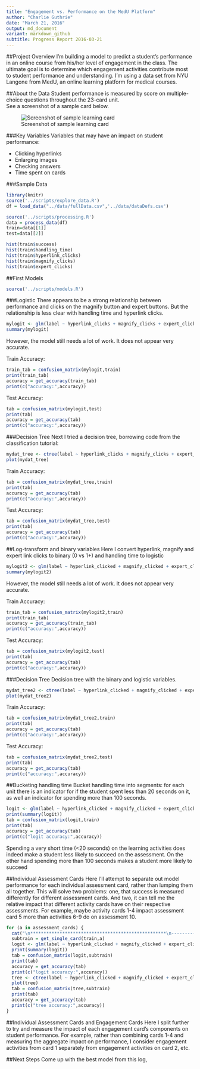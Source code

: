 ```yaml
---
title: "Engagement vs. Performance on the MedU Platform"
author: "Charlie Guthrie"
date: "March 21, 2016"
output: md_document
variant: markdown_github
subtitle: Progress Report 2016-03-21
---
```



##Project Overview
I'm building a model to predict a student's performance in an online course from his/her level of engagement in the class. The ultimate goal is to determine which engagement activities contribute most to student performance and understanding. I'm using a data set from NYU Langone from MedU, an online learning platform for medical courses.



##About the Data
Student performance is measured by score on multiple-choice questions throughout the 23-card unit.  
See a screenshot of a sample card below.

![Screenshot of sample learning card](../figures/card_screenshot.png)

###Key Variables
Variables that may have an impact on student performance:

  * Clicking hyperlinks
  * Enlarging images
  * Checking answers
  * Time spent on cards
  
###Sample Data
```r
library(knitr)
source('../scripts/explore_data.R')
df = load_data("../data/fullData.csv",'../data/dataDefs.csv')

source('../scripts/processing.R')
data = process_data(df)
train=data[[1]]
test=data[[2]]

hist(train$success)
hist(train$handling_time)
hist(train$hyperlink_clicks)
hist(train$magnify_clicks)
hist(train$expert_clicks)
```

##First Models
```r
source('../scripts/models.R')
```

###Logistic
There appears to be a strong relationship between performance and clicks on the magnify button and expert buttons.  But the relationship is less clear with handling time and hyperlink clicks. 
```r
mylogit <- glm(label ~ hyperlink_clicks + magnify_clicks + expert_clicks + handling_time, data = train, family = "binomial")
summary(mylogit)
```

However, the model still needs a lot of work. It does not appear very accurate.

Train Accuracy:
```r
train_tab = confusion_matrix(mylogit,train)
print(train_tab)
accuracy = get_accuracy(train_tab)
print(c("accuracy:",accuracy))
```

Test Accuracy:
```r
tab = confusion_matrix(mylogit,test)
print(tab)
accuracy = get_accuracy(tab)
print(c("accuracy:",accuracy))
```

###Decision Tree
Next I tried a decision tree, borrowing code from the classification tutorial:
```r
mydat_tree <- ctree(label ~ hyperlink_clicks + magnify_clicks + expert_clicks + handling_time, data = train)
plot(mydat_tree)
```

Train Accuracy:
```r
tab = confusion_matrix(mydat_tree,train)
print(tab)
accuracy = get_accuracy(tab)
print(c("accuracy:",accuracy))
```

Test Accuracy:
```r
tab = confusion_matrix(mydat_tree,test)
print(tab)
accuracy = get_accuracy(tab)
print(c("accuracy:",accuracy))
```


##Log-transform and binary variables
Here I convert hyperlink, magnify and expert link clicks to binary (0 vs 1+) and handling time to logistic

```r
mylogit2 <- glm(label ~ hyperlink_clicked + magnify_clicked + expert_clicked + log_handling_time, data = train, family = "binomial")
summary(mylogit2)
```

However, the model still needs a lot of work. It does not appear very accurate.

Train Accuracy:
```r
train_tab = confusion_matrix(mylogit2,train)
print(train_tab)
accuracy = get_accuracy(train_tab)
print(c("accuracy:",accuracy))
```

Test Accuracy:
```r
tab = confusion_matrix(mylogit2,test)
print(tab)
accuracy = get_accuracy(tab)
print(c("accuracy:",accuracy))
```

###Decision Tree
Decision tree with the binary and logistic variables.
```r
mydat_tree2 <- ctree(label ~ hyperlink_clicked + magnify_clicked + expert_clicked + log_handling_time, data = train)
plot(mydat_tree2)
```

Train Accuracy:
```r
tab = confusion_matrix(mydat_tree2,train)
print(tab)
accuracy = get_accuracy(tab)
print(c("accuracy:",accuracy))
```

Test Accuracy:
```r
tab = confusion_matrix(mydat_tree2,test)
print(tab)
accuracy = get_accuracy(tab)
print(c("accuracy:",accuracy))
```


##Bucketing handling time
Bucket handling time into segments: for each unit there is an indicator for if the student spent less than 20 seconds on it, as well an indicator for spending more than 100 seconds.
```r
logit <- glm(label ~ hyperlink_clicked + magnify_clicked + expert_clicked + time_lt_20 + time_gt_100, data = train, family = "binomial")
print(summary(logit))
tab = confusion_matrix(logit,train)
print(tab)
accuracy = get_accuracy(tab)
print(c("logit accuracy:",accuracy))
```
Spending a very short time (<20 seconds) on the learning activities does indeed make a student less likely to succeed on the assessment. On the other hand spending more than 100 seconds makes a student more likely to succeed

##Individual Assessment Cards
Here I'll attempt to separate out model performance for each individual assessment card, rather than lumping them all together. This will solve two problems: one, that success is measured differently for different assessment cards.  And two, it can tell me the relative impact that different activity cards have on their respective assessments. For example, maybe activity cards 1-4 impact assessment card 5 more than activities 6-9 do on assessment 10.  

```r
for (a in assessment_cards) {
  cat("\n***************************************************\n----------\n|CARD",a,"|\n----------")
  subtrain = get_single_card(train,a)
  logit <- glm(label ~ hyperlink_clicked + magnify_clicked + expert_clicked + time_lt_20 + time_gt_100, data = subtrain, family = "binomial")
  print(summary(logit))
  tab = confusion_matrix(logit,subtrain)
  print(tab)
  accuracy = get_accuracy(tab)
  print(c("logit accuracy:",accuracy))
  tree <- ctree(label ~ hyperlink_clicked + magnify_clicked + expert_clicked + log_handling_time, data = subtrain)
  plot(tree)
  tab = confusion_matrix(tree,subtrain)
  print(tab)
  accuracy = get_accuracy(tab)
  print(c("tree accuracy:",accuracy))
}
```

##Individual Assessment Cards and Engagement Cards
Here I split further to try and measure the impact of each engagement card's components on student performance.  For example, rather than combining cards 1-4 and measuring the aggregate impact on performance, I consider engagement activities from card 1 separately from engagement activities on card 2, etc.


##Next Steps
Come up with the best model from this log, 